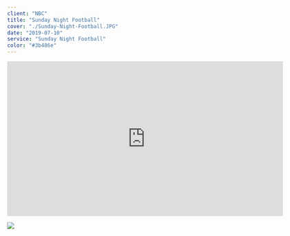 ---
client: "NBC"
title: "Sunday Night Football"
cover: "./Sunday-Night-Football.JPG"
date: "2019-07-10"
service: "Sunday Night Football"
color: "#3b486e"
---

<iframe title="vimeo-player" src="https://player.vimeo.com/video/491375748?h=37e6611db8" width="640" height="360" frameborder="0" allowfullscreen></iframe>

![](./Sunday-Night-Football.JPG)
